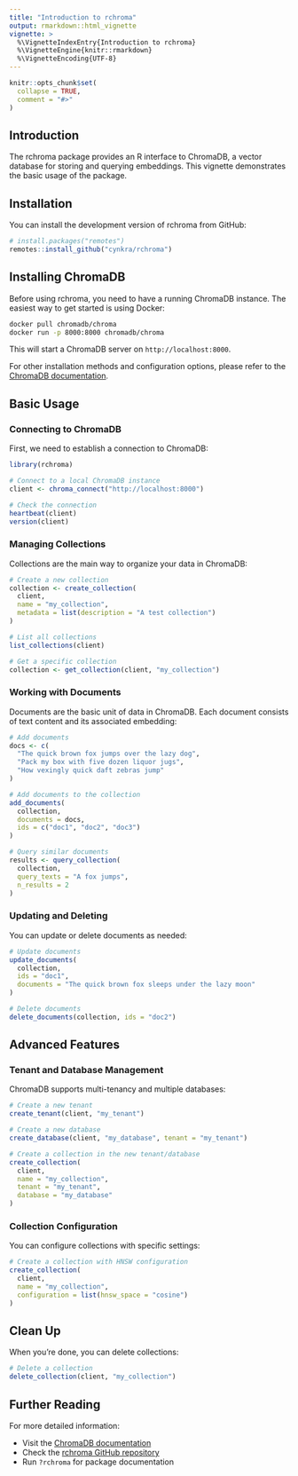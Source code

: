 ```yaml
---
title: "Introduction to rchroma"
output: rmarkdown::html_vignette
vignette: >
  %\VignetteIndexEntry{Introduction to rchroma}
  %\VignetteEngine{knitr::rmarkdown}
  %\VignetteEncoding{UTF-8}
---
```


```r
knitr::opts_chunk$set(
  collapse = TRUE,
  comment = "#>"
)
```

## Introduction

The rchroma package provides an R interface to ChromaDB, a vector database for storing and querying embeddings. This vignette demonstrates the basic usage of the package.

## Installation

You can install the development version of rchroma from GitHub:

```r
# install.packages("remotes")
remotes::install_github("cynkra/rchroma")
```

## Installing ChromaDB

Before using rchroma, you need to have a running ChromaDB instance. The easiest way to get started is using Docker:

```bash
docker pull chromadb/chroma
docker run -p 8000:8000 chromadb/chroma
```

This will start a ChromaDB server on `http://localhost:8000`.

For other installation methods and configuration options, please refer to the [ChromaDB documentation](https://docs.trychroma.com/docs/overview/introduction).

## Basic Usage

### Connecting to ChromaDB

First, we need to establish a connection to ChromaDB:

```r
library(rchroma)

# Connect to a local ChromaDB instance
client <- chroma_connect("http://localhost:8000")

# Check the connection
heartbeat(client)
version(client)
```

### Managing Collections

Collections are the main way to organize your data in ChromaDB:

```r
# Create a new collection
collection <- create_collection(
  client,
  name = "my_collection",
  metadata = list(description = "A test collection")
)

# List all collections
list_collections(client)

# Get a specific collection
collection <- get_collection(client, "my_collection")
```

### Working with Documents

Documents are the basic unit of data in ChromaDB. Each document consists of text content and its associated embedding:

```r
# Add documents
docs <- c(
  "The quick brown fox jumps over the lazy dog",
  "Pack my box with five dozen liquor jugs",
  "How vexingly quick daft zebras jump"
)

# Add documents to the collection
add_documents(
  collection,
  documents = docs,
  ids = c("doc1", "doc2", "doc3")
)

# Query similar documents
results <- query_collection(
  collection,
  query_texts = "A fox jumps",
  n_results = 2
)
```

### Updating and Deleting

You can update or delete documents as needed:

```r
# Update documents
update_documents(
  collection,
  ids = "doc1",
  documents = "The quick brown fox sleeps under the lazy moon"
)

# Delete documents
delete_documents(collection, ids = "doc2")
```

## Advanced Features

### Tenant and Database Management

ChromaDB supports multi-tenancy and multiple databases:

```r
# Create a new tenant
create_tenant(client, "my_tenant")

# Create a new database
create_database(client, "my_database", tenant = "my_tenant")

# Create a collection in the new tenant/database
create_collection(
  client,
  name = "my_collection",
  tenant = "my_tenant",
  database = "my_database"
)
```

### Collection Configuration

You can configure collections with specific settings:

```r
# Create a collection with HNSW configuration
create_collection(
  client,
  name = "my_collection",
  configuration = list(hnsw_space = "cosine")
)
```

## Clean Up

When you're done, you can delete collections:

```r
# Delete a collection
delete_collection(client, "my_collection")
```

## Further Reading

For more detailed information:

- Visit the [ChromaDB documentation](https://docs.trychroma.com/)
- Check the [rchroma GitHub repository](https://github.com/cynkra/rchroma)
- Run `?rchroma` for package documentation